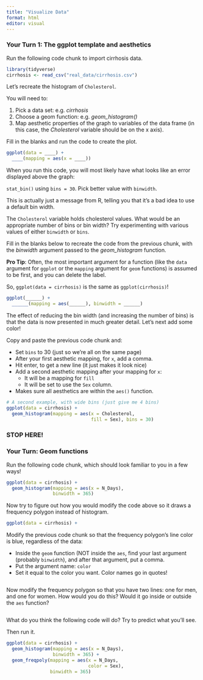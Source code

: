 ```yaml
---
title: "Visualize Data"
format: html
editor: visual
---
```


### Your Turn 1: The ggplot template and aesthetics

Run the following code chunk to import cirrhosis data.

```r
library(tidyverse)
cirrhosis <- read_csv("real_data/cirrhosis.csv") 
```

Let's recreate the histogram of `Cholesterol`.

You will need to:

1.  Pick a data set: e.g. *cirrhosis*
2.  Choose a geom function: e.g. *geom_histogram()*
3.  Map aesthetic properties of the graph to variables of the data frame (in this case, the *Cholesterol* variable should be on the x axis).

Fill in the blanks and run the code to create the plot.

```r
ggplot(data = ____) +
  ____(mapping = aes(x = ____))
```

When you run this code, you will most likely have what looks like an error displayed above the graph:

`stat_bin()` using `bins = 30`. Pick better value with `binwidth`.

This is actually just a message from R, telling you that it's a bad idea to use a default bin width.

The `Cholesterol` variable holds cholesterol values. What would be an appropriate number of bins or bin width?  Try experimenting with various values of either `binwidth` or `bins`.

Fill in the blanks below to recreate the code from the previous chunk, with the *binwidth* argument passed to the *geom_histogram* function.

**Pro Tip**: Often, the most important argument for a function (like the `data` argument for `ggplot` or the `mapping` argument for `geom` functions) is assumed to be first, and you can delete the label.

So, `ggplot(data = cirrhosis)` is the same as `ggplot(cirrhosis)`!

```r
ggplot(______) +
  ______(mapping = aes(______), binwidth = ______)
```

The effect of reducing the bin width (and increasing the number of bins) is that the data is now presented in much greater detail.
Let's next add some color!

Copy and paste the previous code chunk and:

* Set `bins` to 30 (just so we're all on the same page)
* After your first aesthetic mapping, for `x`, add a comma.
* Hit enter, to get a new line (it just makes it look nice)
* Add a second aesthetic mapping after your mapping for `x`: 
  - It will be a mapping for `fill` 
  - It will be set to use the `Sex` column. 
* Makes sure all aesthetics are within the `aes()` function.

```r
# A second example, with wide bins (just give me 4 bins)
ggplot(data = cirrhosis) +
  geom_histogram(mapping = aes(x = Cholesterol,
                               fill = Sex), bins = 30)
```

### STOP HERE!

### Your Turn: Geom functions

Run the following code chunk, which should look familiar to you in a few ways!

```r
ggplot(data = cirrhosis) +
  geom_histogram(mapping = aes(x = N_Days),
                 binwidth = 365)
```

Now try to figure out how you would modify the code above so it draws a frequency polygon instead of histogram.

```r
ggplot(data = cirrhosis) +
```

Modify the previous code chunk so that the frequency polygon's line color is blue, regardless of the data:

* Inside the `geom` function (NOT inside the `aes`, find your last argument (probably `binwidth`), and after that argument, put a comma.
* Put the argument name: `color`
* Set it equal to the color you want. Color names go in quotes!

```r


```

Now modify the frequency polygon so that you have two lines: one for men, and one for women.  How would you do this?  Would it go inside or outside the `aes` function?

```r


```

What do you think the following code will do? Try to predict what you'll see.

Then run it.

```r
ggplot(data = cirrhosis) +
  geom_histogram(mapping = aes(x = N_Days),
                 binwidth = 365) +
  geom_freqpoly(mapping = aes(x = N_Days,
                              color = Sex),
                binwidth = 365)
```